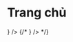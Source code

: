 
# Trang chủ

<Cards>
  <Card
    title="Tài liệu"
    href="/docs/intro"
    icon={
      <svg xmlns="http://www.w3.org/2000/svg" viewBox="0 0 24 24">
        <g fill="currentColor">
          <path
            fillRule="evenodd"
            d="M5.879 2.879C5 3.757 5 5.172 5 8v8c0 2.828 0 4.243.879 5.121C6.757 22 8.172 22 11 22h2c2.828 0 4.243 0 5.121-.879C19 20.243 19 18.828 19 16V8c0-2.828 0-4.243-.879-5.121C17.243 2 15.828 2 13 2h-2c-2.828 0-4.243 0-5.121.879ZM8.25 17a.75.75 0 0 1 .75-.75h3a.75.75 0 0 1 0 1.5H9a.75.75 0 0 1-.75-.75ZM9 12.25a.75.75 0 0 0 0 1.5h6a.75.75 0 0 0 0-1.5H9ZM8.25 9A.75.75 0 0 1 9 8.25h6a.75.75 0 0 1 0 1.5H9A.75.75 0 0 1 8.25 9Z"
            clipRule="evenodd"
          />
          <path
            d="M5.235 4.058C5 4.941 5 6.177 5 8v8c0 1.823 0 3.058.235 3.942L5 19.924c-.975-.096-1.631-.313-2.121-.803C2 18.243 2 16.828 2 14v-4c0-2.829 0-4.243.879-5.121c.49-.49 1.146-.707 2.121-.803l.235-.018Zm13.53 15.884C19 19.058 19 17.822 19 16V8c0-1.823 0-3.059-.235-3.942l.235.018c.975.096 1.631.313 2.121.803C22 5.757 22 7.17 22 9.999v4c0 2.83 0 4.243-.879 5.122c-.49.49-1.146.707-2.121.803l-.235.018Z"
            opacity=".5"
          />
        </g>
      </svg>
    }
  />
  {/* <Card
    title="Bài viết"
    href="/posts/intro"
    icon={
      <svg xmlns="http://www.w3.org/2000/svg" viewBox="0 0 16 16">
        <path
          fill="currentColor"
          d="M2 2a2 2 0 0 0-2 2v8a2 2 0 0 0 2 2h12a2 2 0 0 0 2-2V4a2 2 0 0 0-2-2H2Zm6 2.5v7a.5.5 0 0 1-1 0v-7a.5.5 0 0 1 1 0Zm3.5.878c1.482-1.42 4.795 1.392 0 4.622c-4.795-3.23-1.482-6.043 0-4.622ZM2 5.5a.5.5 0 0 1 .5-.5h3a.5.5 0 0 1 0 1h-3a.5.5 0 0 1-.5-.5Zm0 2a.5.5 0 0 1 .5-.5h3a.5.5 0 0 1 0 1h-3a.5.5 0 0 1-.5-.5Zm0 2a.5.5 0 0 1 .5-.5h3a.5.5 0 0 1 0 1h-3a.5.5 0 0 1-.5-.5Z"
        />
      </svg>
    }
  /> */}
</Cards>
